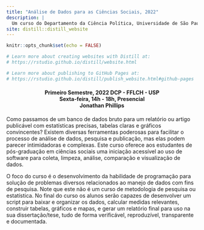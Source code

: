 ```yaml
---
title: "Análise de Dados para as Ciências Sociais, 2022"
description: |
  Um curso do Departamento da Ciência Política, Universidade de São Paulo
site: distill::distill_website
---
```


```r
knitr::opts_chunk$set(echo = FALSE)

# Learn more about creating websites with Distill at:
# https://rstudio.github.io/distill/website.html

# Learn more about publishing to GitHub Pages at:
# https://rstudio.github.io/distill/publish_website.html#github-pages

```
<h4 style="text-align: center;" markdown="1"> 
Primeiro Semestre, 2022
DCP - FFLCH - USP  
Sexta-feira, 14h - 18h, Presencial  
Jonathan Phillips
</h4>

Como passamos de um banco de dados bruto para um relatório ou artigo publicável com estatísticas precisas,
tabelas claras e gráficos convincentes? Existem diversas ferramentas poderosas para facilitar o processo de
análise de dados, pesquisa e publicação, mas elas podem parecer intimidadoras e complexas. Este curso
oferece aos estudantes de pós-graduação em ciências sociais uma iniciação acessível ao uso de software para coleta, limpeza, análise, comparação e visualização de dados.

O foco do curso é o desenvolvimento da habilidade de programação para solução de problemas diversos
relacionados ao manejo de dados com fins de pesquisa. Note que este não é um curso de metodologia de
pesquisa ou estatística. No final do curso os alunos serão capazes de desenvolver um script para baixar e organizar os dados, calcular medidas relevantes, construir tabelas, gráficos e mapas, e gerar um relatório final para uso na sua dissertação/tese, tudo de forma verificável, reproduzível, transparente e documentada.
